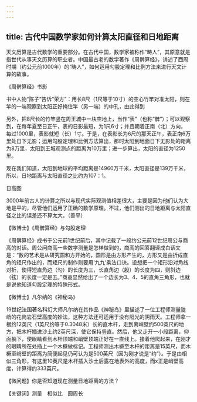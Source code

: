 ```yaml
---
---
---
```

title: 古代中国数学家如何计算太阳直径和日地距离
---




天文历算是古代数学的重要部分。在古代中国，数学家被称作“畴人”，其原意就是指世代从事天文历算的职业者。中国最古老的数学著作《周髀算经》，讲述了西周时期（约公元前1000年）的“畴人”，如何运用勾股定理和比例方法来进行天文计算的故事。

《周髀算经》书影



书中人物“陈子”告诉“荣方”：用长8尺（1尺等于10寸）的空心竹竿对准太阳，则在竿的一端观察到太阳正好掩住竿（另一端）的中孔，由此得到



另外，把8尺长的竹竿竖在周王城中一块空地上，当作“表”（也称“髀”）；可以观察到，在每年夏至日正午，表的日影最短，为1尺6寸；并且朝着正南（北）方向，每过1000里，表影就短（长）1寸。于是，在表影长为6尺的那天正午，表正南6万里处日下无影；运用勾股定理和比例方法算出，那时太阳到地面日下无影处的距离为8万里，太阳到王城观测点的距离为10万里；进一步算出，太阳的直径为1250里。

现在我们知道，太阳到地球的平均距离是14960万千米，太阳直径是139万千米，所以，日地距离与太阳直径之比约为107：1。

日高图



3000年前古人的计算之所以与现代实际观测值相差很大，主要是因为他们认为大地是平的，尽管他们运用了正确的数学原理。不过，他们测出的日地距离与太阳直径之比的误差还不算太大。（善平）





【微博士】《周髀算经》与勾股定理

《周髀算经》成书于公元前1世纪前后，其中记载了一段约公元前12世纪周公与商高的对话。周公问商高一些数学测量是怎样做到的，商高的回答翻译成白话文是：“数的艺术是从研究圆和方开始的，圆形是由方形产生的，方形又是由折成直角的矩尺作出的，而矩尺的制作则要用‘九九’乘法口诀。设想把一个矩形沿对角线对折，使得短直角边（勾）的长度为三，长直角边（股）的长度为四，则斜边（弦）的长度一定是五。”商高显然给出了一个边长为3、4、5的直角三角形，也就是说他知道勾股定理的特殊形式。

【微博士】凡尔纳的《神秘岛》



19世纪法国著名科幻大师凡尔纳在其作品《神秘岛》里描述了一位工程师测量陡峭的花岗岩石壁高度的妙法，这种方法还可适用于没有阳光的阴雨天。工程师拿一根约12英尺（1英尺约等于0.3048米）长的直木杆，走到离峭壁约500英尺的地方，把木杆插进沙土约2英尺深，使它保持竖直。然后，他又走开一小段距离，仰面躺下，使眼睛看到木杆顶端和峭壁顶端正好在一直线上。接着他爬起来，在刚才的眼睛所在处插上一个木橛做标记。工程师测出木橛至木杆的距离是15英尺，而木橛至峭壁的距离为简便起见仍可认为是500英尺（因为刚才说是“约”）。于是由相似三角形，有这里10英尺是木杆插入沙土后露在地表外的高度，而x正是峭壁高度，计算得约333英尺。

【微问题】你是否知道现在测量日地距离的方法？

【关键词】测量　相似比　圆周长